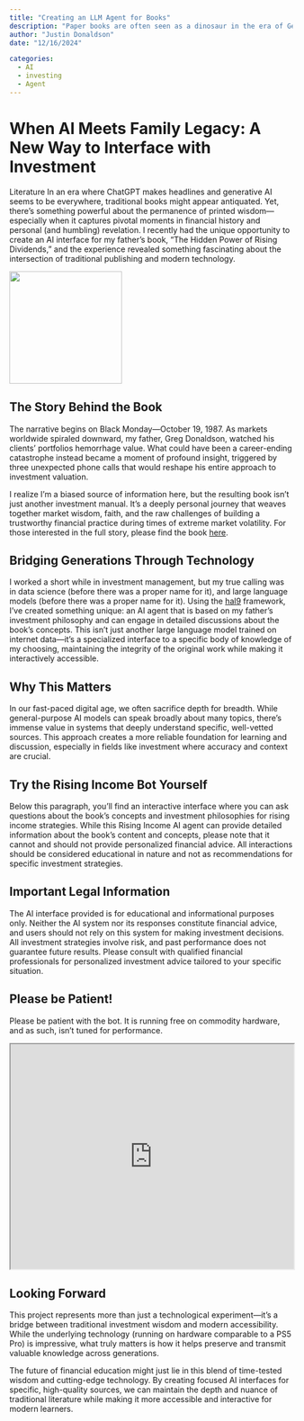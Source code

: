 ```yaml
---
title: "Creating an LLM Agent for Books"
description: "Paper books are often seen as a dinosaur in the era of Generative AI.  However, they serve as a vital 'ground truth' for human generated content, and AI interfaces into specific books can provide a stable question and answer platform against a static source of ideas."
author: "Justin Donaldson"
date: "12/16/2024"

categories:
  - AI
  - investing
  - Agent
---
```


# When AI Meets Family Legacy: A New Way to Interface with Investment

Literature In an era where ChatGPT makes headlines and generative AI seems to
be everywhere, traditional books might appear antiquated. Yet, there's
something powerful about the permanence of printed wisdom—especially when it
captures pivotal moments in financial history and personal (and humbling)
revelation. I recently had the unique opportunity to create an AI interface for
my father's book, "The Hidden Power of Rising Dividends," and the experience
revealed something fascinating about the intersection of traditional publishing
and modern technology.


[![](images/ri_book_cover.png){ width=200px .float-right }](https://www.gregdonaldson.com/)

## The Story Behind the Book

The narrative begins on Black Monday—October 19, 1987. As markets worldwide
spiraled downward, my father, Greg Donaldson, watched his clients' portfolios
hemorrhage value. What could have been a career-ending catastrophe instead
became a moment of profound insight, triggered by three unexpected phone calls
that would reshape his entire approach to investment valuation.

I realize I'm a biased source of information here, but the resulting book isn't
just another investment manual. It's a deeply personal journey that weaves
together market wisdom, faith, and the raw challenges of building a trustworthy
financial practice during times of extreme market volatility. For those
interested in the full story, please find the book
[here](https://www.gregdonaldson.com/).

## Bridging Generations Through Technology

I worked a short while in investment management, but my true calling was in
data science (before there was a proper name for it), and large language models
(before there was a proper name for it). Using the [hal9](https://hal9.com/)
framework, I've created something unique: an AI agent that is based on my
father's investment philosophy and can engage in detailed discussions about the
book's concepts. This isn't just another large language model trained on
internet data—it's a specialized interface to a specific body of knowledge of
my choosing, maintaining the integrity of the original work while making it
interactively accessible.

## Why This Matters

In our fast-paced digital age, we often sacrifice depth for breadth. While
general-purpose AI models can speak broadly about many topics, there's immense
value in systems that deeply understand specific, well-vetted sources. This
approach creates a more reliable foundation for learning and discussion,
especially in fields like investment where accuracy and context are crucial.

## Try the Rising Income Bot Yourself

Below this paragraph, you'll find an interactive interface where you can ask
questions about the book's concepts and investment philosophies for rising
income strategies. While this Rising Income AI agent can provide detailed information
about the book's content and concepts, please note that it cannot and should
not provide personalized financial advice. All interactions should be
considered educational in nature and not as recommendations for specific
investment strategies.

::: {.callout-important}
## Important Legal Information
The AI interface provided is for educational and informational purposes only. Neither the AI system nor its responses constitute financial advice, and users should not rely on this system for making investment decisions. All investment strategies involve risk, and past performance does not guarantee future results. Please consult with qualified financial professionals for personalized investment advice tailored to your specific situation.
:::

::: {.callout-tip}
## Please be Patient!
Please be patient with the bot.  It is running free on commodity hardware, and as such, isn't tuned for performance.
:::


```{=html}
<iframe src="https://hal9.com/ujavso/risingincome-bot?embed&guest" width="100%" height="400"></iframe>
```

## Looking Forward

This project represents more than just a technological experiment—it's a bridge
between traditional investment wisdom and modern accessibility. While the
underlying technology (running on hardware comparable to a PS5 Pro) is
impressive, what truly matters is how it helps preserve and transmit valuable
knowledge across generations.

The future of financial education might just lie in this blend of time-tested
wisdom and cutting-edge technology. By creating focused AI interfaces for
specific, high-quality sources, we can maintain the depth and nuance of
traditional literature while making it more accessible and interactive for
modern learners.

